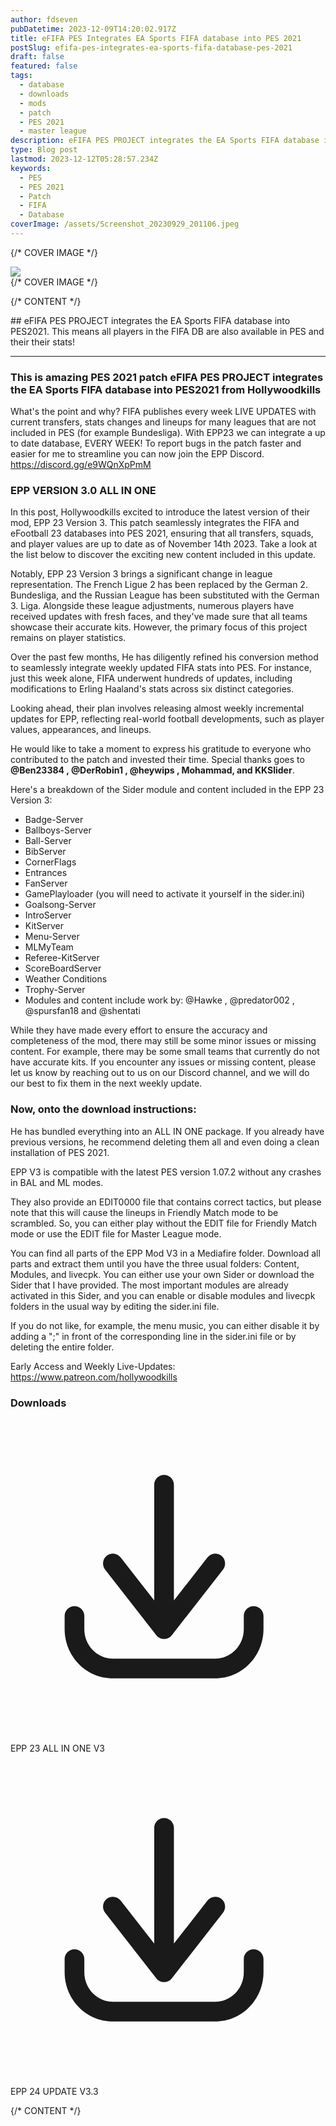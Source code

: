```yaml
---
author: fdseven
pubDatetime: 2023-12-09T14:20:02.917Z
title: eFIFA PES Integrates EA Sports FIFA database into PES 2021
postSlug: efifa-pes-integrates-ea-sports-fifa-database-pes-2021
draft: false
featured: false
tags:
  - database
  - downloads
  - mods
  - patch
  - PES 2021
  - master league
description: eFIFA PES PROJECT integrates the EA Sports FIFA database into PES 2021. This patch means all players in the FIFA DB are also available in PES and their stats!
type: Blog post
lastmod: 2023-12-12T05:28:57.234Z
keywords:
  - PES
  - PES 2021
  - Patch
  - FIFA
  - Database
coverImage: /assets/Screenshot_20230929_201106.jpeg
---
```



{/* COVER IMAGE */}

<div class="col-start-1 col-span-8 lg:col-start-2 lg:col-end-9 lg:row-span-2 mt-0 lg:-mt-40">
  <div className="relative lg:-mr-8">
    <img
      transition:persist
      src={frontmatter.coverImage}
      className="cover w-full aspect-video object-cover"
    />
  </div>
</div>
{/* COVER IMAGE */}

{/* CONTENT */}

<div class="col-span-8 md:col-start-2 md:col-span-6 lg:col-start-2 lg:col-span-4 [&>h2]:!mt-0">
  ## eFIFA PES PROJECT integrates the EA Sports FIFA database into PES2021. This means all players in the FIFA DB are also available in PES and their their stats!

<hr />

### This is amazing PES 2021 patch eFIFA PES PROJECT integrates the EA Sports FIFA database into PES2021 from Hollywoodkills

What's the point and why?
FIFA publishes every week LIVE UPDATES with current transfers, stats changes and lineups for many leagues that are not included in PES (for example Bundesliga).
With EPP23 we can integrate a up to date database, EVERY WEEK!
To report bugs in the patch faster and easier for me to streamline you can now join the EPP Discord.
https://discord.gg/e9WQnXpPmM

### EPP VERSION 3.0 ALL IN ONE

In this post, Hollywoodkills excited to introduce the latest version of their mod, EPP 23 Version 3. This patch seamlessly integrates the FIFA and eFootball 23 databases into PES 2021, ensuring that all transfers, squads, and player values are up to date as of November 14th 2023.
Take a look at the list below to discover the exciting new content included in this update.

Notably, EPP 23 Version 3 brings a significant change in league representation. The French Ligue 2 has been replaced by the German 2. Bundesliga, and the Russian League has been substituted with the German 3. Liga. Alongside these league adjustments, numerous players have received updates with fresh faces, and they've made sure that all teams showcase their accurate kits. However, the primary focus of this project remains on player statistics.

Over the past few months, He has diligently refined his conversion method to seamlessly integrate weekly updated FIFA stats into PES. For instance, just this week alone, FIFA underwent hundreds of updates, including modifications to Erling Haaland's stats across six distinct categories.

Looking ahead, their plan involves releasing almost weekly incremental updates for EPP, reflecting real-world football developments, such as player values, appearances, and lineups.

He would like to take a moment to express his gratitude to everyone who contributed to the patch and invested their time. Special thanks goes to **@Ben23384 , @DerRobin1 , @heywips , Mohammad, and KKSlider**.

Here's a breakdown of the Sider module and content included in the EPP 23 Version 3:

- Badge-Server
- Ballboys-Server
- Ball-Server
- BibServer
- CornerFlags
- Entrances
- FanServer
- GamePlayloader (you will need to activate it yourself in the sider.ini)
- Goalsong-Server
- IntroServer
- KitServer
- Menu-Server
- MLMyTeam
- Referee-KitServer
- ScoreBoardServer
- Weather Conditions
- Trophy-Server
- Modules and content include work by: @Hawke , @predator002 , @spursfan18 and @shentati

While they have made every effort to ensure the accuracy and completeness of the mod, there may still be some minor issues or missing content. For example, there may be some small teams that currently do not have accurate kits. If you encounter any issues or missing content, please let us know by reaching out to us on our Discord channel, and we will do our best to fix them in the next weekly update.

### Now, onto the download instructions:

He has bundled everything into an ALL IN ONE package. If you already have previous versions, he recommend deleting them all and even doing a clean installation of PES 2021.

EPP V3 is compatible with the latest PES version 1.07.2 without any crashes in BAL and ML modes.

They also provide an EDIT0000 file that contains correct tactics, but please note that this will cause the lineups in Friendly Match mode to be scrambled. So, you can either play without the EDIT file for Friendly Match mode or use the EDIT file for Master League mode.

You can find all parts of the EPP Mod V3 in a Mediafire folder. Download all parts and extract them until you have the three usual folders: Content, Modules, and livecpk.
You can either use your own Sider or download the Sider that I have provided. The most important modules are already activated in this Sider, and you can enable or disable modules and livecpk folders in the usual way by editing the sider.ini file.

If you do not like, for example, the menu music, you can either disable it by adding a ";" in front of the corresponding line in the sider.ini file or by deleting the entire folder.

Early Access and Weekly Live-Updates:
https://www.patreon.com/hollywoodkills

### Downloads

<div className="flex flex-wrap gap-2">
  <LinkButton
    targetNew={true}
    title="EPP 23 ALL IN ONE V3"
    href="https://www.mediafire.com/folder/mnytb8mh4sif4/EPP_23_-_Version_3.0_-_All_in_One"
    className="flex items-center [&>p]:!m-0 px-4 !text-skin-inverted [&>p]:!text-skin-inverted [&>p>svg]:text-skin-inverted bg-skin-accent rounded-full !decoration-transparent border border-skin-accent transition duration-500"
  >
    <svg
      class="text-skin-inverted"
      viewBox="0 0 24 24"
      fill="none"
      xmlns="http://www.w3.org/2000/svg"
    >
      <g id="SVGRepo_bgCarrier" stroke-width="0"></g>
      <g
        id="SVGRepo_tracerCarrier"
        stroke-linecap="round"
        stroke-linejoin="round"
      ></g>
      <g id="SVGRepo_iconCarrier">
        <path
          d="M5.625 15C5.625 14.5858 5.28921 14.25 4.875 14.25C4.46079 14.25 4.125 14.5858 4.125 15H5.625ZM4.875 16H4.125H4.875ZM19.275 15C19.275 14.5858 18.9392 14.25 18.525 14.25C18.1108 14.25 17.775 14.5858 17.775 15H19.275ZM11.1086 15.5387C10.8539 15.8653 10.9121 16.3366 11.2387 16.5914C11.5653 16.8461 12.0366 16.7879 12.2914 16.4613L11.1086 15.5387ZM16.1914 11.4613C16.4461 11.1347 16.3879 10.6634 16.0613 10.4086C15.7347 10.1539 15.2634 10.2121 15.0086 10.5387L16.1914 11.4613ZM11.1086 16.4613C11.3634 16.7879 11.8347 16.8461 12.1613 16.5914C12.4879 16.3366 12.5461 15.8653 12.2914 15.5387L11.1086 16.4613ZM8.39138 10.5387C8.13662 10.2121 7.66533 10.1539 7.33873 10.4086C7.01212 10.6634 6.95387 11.1347 7.20862 11.4613L8.39138 10.5387ZM10.95 16C10.95 16.4142 11.2858 16.75 11.7 16.75C12.1142 16.75 12.45 16.4142 12.45 16H10.95ZM12.45 5C12.45 4.58579 12.1142 4.25 11.7 4.25C11.2858 4.25 10.95 4.58579 10.95 5H12.45ZM4.125 15V16H5.625V15H4.125ZM4.125 16C4.125 18.0531 5.75257 19.75 7.8 19.75V18.25C6.61657 18.25 5.625 17.2607 5.625 16H4.125ZM7.8 19.75H15.6V18.25H7.8V19.75ZM15.6 19.75C17.6474 19.75 19.275 18.0531 19.275 16H17.775C17.775 17.2607 16.7834 18.25 15.6 18.25V19.75ZM19.275 16V15H17.775V16H19.275ZM12.2914 16.4613L16.1914 11.4613L15.0086 10.5387L11.1086 15.5387L12.2914 16.4613ZM12.2914 15.5387L8.39138 10.5387L7.20862 11.4613L11.1086 16.4613L12.2914 15.5387ZM12.45 16V5H10.95V16H12.45Z"
          fill="currentColor"
        ></path>
      </g>
    </svg>
    <p>EPP 23 ALL IN ONE V3</p>
  </LinkButton>
  <LinkButton
    targetNew={true}
    title="EPP 24 UPDATE V3.3"
    href="https://www.mediafire.com/folder/6x92jwpdg2n46/EPP_24_-_VERSION_3.3"
    className="flex items-center [&>p]:!m-0 px-4 !text-skin-inverted [&>p]:!text-skin-inverted [&>p>svg]:text-skin-inverted bg-skin-accent rounded-full !decoration-transparent border border-skin-accent transition duration-500"
  >
    <svg
      class="text-skin-inverted"
      viewBox="0 0 24 24"
      fill="none"
      xmlns="http://www.w3.org/2000/svg"
    >
      <g id="SVGRepo_bgCarrier" stroke-width="0"></g>
      <g
        id="SVGRepo_tracerCarrier"
        stroke-linecap="round"
        stroke-linejoin="round"
      ></g>
      <g id="SVGRepo_iconCarrier">
        <path
          d="M5.625 15C5.625 14.5858 5.28921 14.25 4.875 14.25C4.46079 14.25 4.125 14.5858 4.125 15H5.625ZM4.875 16H4.125H4.875ZM19.275 15C19.275 14.5858 18.9392 14.25 18.525 14.25C18.1108 14.25 17.775 14.5858 17.775 15H19.275ZM11.1086 15.5387C10.8539 15.8653 10.9121 16.3366 11.2387 16.5914C11.5653 16.8461 12.0366 16.7879 12.2914 16.4613L11.1086 15.5387ZM16.1914 11.4613C16.4461 11.1347 16.3879 10.6634 16.0613 10.4086C15.7347 10.1539 15.2634 10.2121 15.0086 10.5387L16.1914 11.4613ZM11.1086 16.4613C11.3634 16.7879 11.8347 16.8461 12.1613 16.5914C12.4879 16.3366 12.5461 15.8653 12.2914 15.5387L11.1086 16.4613ZM8.39138 10.5387C8.13662 10.2121 7.66533 10.1539 7.33873 10.4086C7.01212 10.6634 6.95387 11.1347 7.20862 11.4613L8.39138 10.5387ZM10.95 16C10.95 16.4142 11.2858 16.75 11.7 16.75C12.1142 16.75 12.45 16.4142 12.45 16H10.95ZM12.45 5C12.45 4.58579 12.1142 4.25 11.7 4.25C11.2858 4.25 10.95 4.58579 10.95 5H12.45ZM4.125 15V16H5.625V15H4.125ZM4.125 16C4.125 18.0531 5.75257 19.75 7.8 19.75V18.25C6.61657 18.25 5.625 17.2607 5.625 16H4.125ZM7.8 19.75H15.6V18.25H7.8V19.75ZM15.6 19.75C17.6474 19.75 19.275 18.0531 19.275 16H17.775C17.775 17.2607 16.7834 18.25 15.6 18.25V19.75ZM19.275 16V15H17.775V16H19.275ZM12.2914 16.4613L16.1914 11.4613L15.0086 10.5387L11.1086 15.5387L12.2914 16.4613ZM12.2914 15.5387L8.39138 10.5387L7.20862 11.4613L11.1086 16.4613L12.2914 15.5387ZM12.45 16V5H10.95V16H12.45Z"
          fill="currentColor"
        ></path>
      </g>
    </svg>
    <p>EPP 24 UPDATE V3.3</p>
  </LinkButton>
</div>

</div>
{/* CONTENT */}
